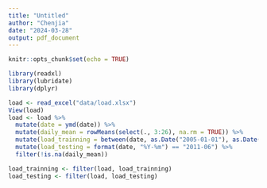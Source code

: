 ```yaml
---
title: "Untitled"
author: "Chenjia"
date: "2024-03-28"
output: pdf_document
---
```


```r
knitr::opts_chunk$set(echo = TRUE)
```

```r
library(readxl)
library(lubridate)
library(dplyr)
```
```r
load <- read_excel("data/load.xlsx")
View(load)
load <- load %>%
  mutate(date = ymd(date)) %>%
  mutate(daily_mean = rowMeans(select(., 3:26), na.rm = TRUE)) %>%
  mutate(load_trainning = between(date, as.Date("2005-01-01"), as.Date("2011-05-31"))) %>%
  mutate(load_testing = format(date, "%Y-%m") == "2011-06") %>%
  filter(!is.na(daily_mean))

load_trainning <- filter(load, load_trainning)
load_testing <- filter(load, load_testing)
```


